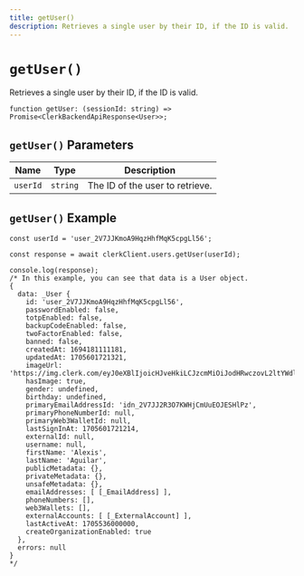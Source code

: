 ```yaml
---
title: getUser()
description: Retrieves a single user by their ID, if the ID is valid.
---
```


# `getUser()`

Retrieves a single user by their ID, if the ID is valid. 

```tsx
function getUser: (sessionId: string) => Promise<ClerkBackendApiResponse<User>>;
```

## `getUser()` Parameters

| Name | Type | Description |
| --- | --- | --- |
| `userId` | `string` | The ID of the user to retrieve. |

## `getUser()` Example

```tsx
const userId = 'user_2V7JJKmoA9HqzHhfMqK5cpgLl56';

const response = await clerkClient.users.getUser(userId);

console.log(response);
/* In this example, you can see that data is a User object.
{
  data: _User {
    id: 'user_2V7JJKmoA9HqzHhfMqK5cpgLl56',
    passwordEnabled: false,
    totpEnabled: false,
    backupCodeEnabled: false,
    twoFactorEnabled: false,
    banned: false,
    createdAt: 1694181111181,
    updatedAt: 1705601721321,
    imageUrl: 'https://img.clerk.com/eyJ0eXBlIjoicHJveHkiLCJzcmMiOiJodHRwczovL2ltYWdlcy5jbGVyay5kZXYvb2F1dGhfZ29vZ2xlL2ltZ18yVjdKSkhvdXlnbDNLRXRaUjlRRlFNbnVDU2cuanBlZyJ9',
    hasImage: true,
    gender: undefined,
    birthday: undefined,
    primaryEmailAddressId: 'idn_2V7JJ2R3O7KWHjCmUuEOJESHlPz',
    primaryPhoneNumberId: null,
    primaryWeb3WalletId: null,
    lastSignInAt: 1705601721214,
    externalId: null,
    username: null,
    firstName: 'Alexis',
    lastName: 'Aguilar',
    publicMetadata: {},
    privateMetadata: {},
    unsafeMetadata: {},
    emailAddresses: [ [_EmailAddress] ],
    phoneNumbers: [],
    web3Wallets: [],
    externalAccounts: [ [_ExternalAccount] ],
    lastActiveAt: 1705536000000,
    createOrganizationEnabled: true
  },
  errors: null
}
*/
```